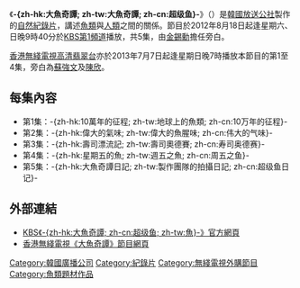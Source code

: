 {{noteTA
|T=zh-hk:大魚奇譚; zh-tw:大魚奇譚; zh-cn:超级鱼
|G1=Show
}}
{{電視節目信息框
| 名稱       = -{zh-hk:大魚奇譚; zh-tw:魚; zh-cn:超级鱼}-
| 原名       = {{lang|ko|슈퍼피쉬}}
| 圖片       = 
| 圖說       = 
| 類型       = 自然紀錄片
| 旁白       = [[金錫勳|金錫勳]]（韓國）<br/>[[蘇強文|蘇強文]]、[[陳欣_(配音員)|陳欣]]（香港）
| 国家       = [[韓國|韓國]]
| 語言       = [[韓語|韓語]]
| 集數       = 5
| 執行製作  = 
| 製片人     = 
| 每集長     = 60分鐘
| 電視網     = [[KBS第1頻道|KBS第1頻道]]
| 視頻制式   = [[高清晰度電視|HDTV]] [[1080i|1080i]]
| 音頻制式   = 
| 製作公司   = [[韓國放送公社|韓國放送公社]]
| 開始       = 2012年8月18日
| 結束       = 9月1日
| 中國大陸名稱 = -{超级鱼}-
| 台灣名稱   = -{大魚奇譚}-
| 港澳名稱   = -{大魚奇譚}-
| 馬新名稱   = 
| 官方網站   = http://www.kbs.co.kr/superfish
}}

《'''-{zh-hk:大魚奇譚; zh-tw:大魚奇譚; zh-cn:超级鱼}-'''》（{{lang-ko|'''슈퍼피쉬'''}}）是[[韓國放送公社|韓國放送公社]]製作的[[自然|自然]][[紀錄片|紀錄片]]，講述[[魚類|魚類]]與[[人類|人類]]之間的關係。節目於2012年8月18日起逢星期六、日晚9時40分於[[KBS第1頻道|KBS第1頻道]]播放，共5集，由[[金錫勳|金錫勳]]擔任旁白。

[[香港|香港]][[無綫電視|無綫電視]][[高清翡翠台|高清翡翠台]]亦於2013年7月7日起逢星期日晚7時播放本節目的第1至4集，旁白為[[蘇強文|蘇強文]]及[[陳欣_(配音員)|陳欣]]。

==每集內容==
*第1集：-{zh-hk:10萬年的征程; zh-tw:地球上的魚類; zh-cn:10万年的征程}-
*第2集：-{zh-hk:偉大的氣味; zh-tw:偉大的魚腥味; zh-cn:伟大的气味}-
*第3集：-{zh-hk:壽司漂流記; zh-tw:壽司奧德賽; zh-cn:寿司奥德赛}-
*第4集：-{zh-hk:星期五的魚; zh-tw:週五之魚; zh-cn:周五之鱼}-
*第5集：-{zh-hk:大魚奇譚日記; zh-tw:製作團隊的拍攝日記; zh-cn:超级鱼日记}-

==外部連結==
*[https://web.archive.org/web/20130725225157/http://www.kbs.co.kr/superfish/ KBS《-{zh-hk:大魚奇譚; zh-cn:超级鱼; zh-tw:魚}-》官方網頁]
*[http://programme.tvb.com/lifestyle/superfish 香港無綫電視《大魚奇譚》節目網頁]{{Wayback|url=http://programme.tvb.com/lifestyle/superfish |date=20130718091704 }}

[[Category:韓國廣播公司|Category:韓國廣播公司]]
[[Category:紀錄片|Category:紀錄片]]
[[Category:無綫電視外購節目|Category:無綫電視外購節目]]
[[Category:魚類題材作品|Category:魚類題材作品]]